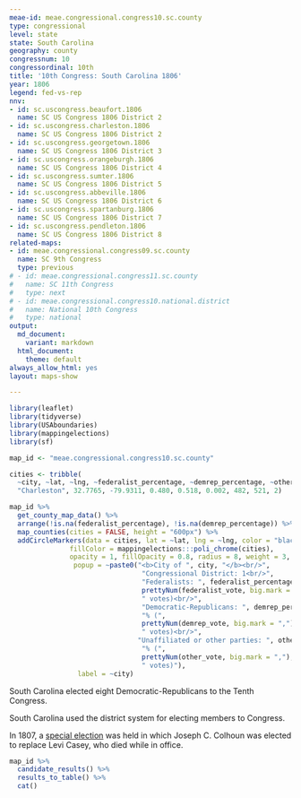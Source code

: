 ```yaml
---
meae-id: meae.congressional.congress10.sc.county
type: congressional
level: state
state: South Carolina
geography: county
congressnum: 10
congressordinal: 10th
title: '10th Congress: South Carolina 1806'
year: 1806
legend: fed-vs-rep
nnv:
- id: sc.uscongress.beaufort.1806
  name: SC US Congress 1806 District 2
- id: sc.uscongress.charleston.1806
  name: SC US Congress 1806 District 2
- id: sc.uscongress.georgetown.1806
  name: SC US Congress 1806 District 3
- id: sc.uscongress.orangeburgh.1806
  name: SC US Congress 1806 District 4
- id: sc.uscongress.sumter.1806
  name: SC US Congress 1806 District 5
- id: sc.uscongress.abbeville.1806
  name: SC US Congress 1806 District 6
- id: sc.uscongress.spartanburg.1806
  name: SC US Congress 1806 District 7
- id: sc.uscongress.pendleton.1806
  name: SC US Congress 1806 District 8
related-maps:
- id: meae.congressional.congress09.sc.county
  name: SC 9th Congress
  type: previous
# - id: meae.congressional.congress11.sc.county
#   name: SC 11th Congress
#   type: next
# - id: meae.congressional.congress10.national.district
#   name: National 10th Congress
#   type: national
output:
  md_document:
    variant: markdown
  html_document:
    theme: default
always_allow_html: yes
layout: maps-show

---
```


```r
library(leaflet)
library(tidyverse)
library(USAboundaries)
library(mappingelections)
library(sf)

map_id <- "meae.congressional.congress10.sc.county"

cities <- tribble(
  ~city, ~lat, ~lng, ~federalist_percentage, ~demrep_percentage, ~other_percentage, ~federalist_vote, ~demrep_vote, ~other_vote, 
  "Charleston", 32.7765, -79.9311, 0.480, 0.518, 0.002, 482, 521, 2)
```

<div class="map">

```r
map_id %>%
  get_county_map_data() %>%
  arrange(!is.na(federalist_percentage), !is.na(demrep_percentage)) %>%
  map_counties(cities = FALSE, height = "600px") %>% 
  addCircleMarkers(data = cities, lat = ~lat, lng = ~lng, color = "black",
               fillColor = mappingelections:::poli_chrome(cities),
               opacity = 1, fillOpacity = 0.8, radius = 8, weight = 3,
                popup = ~paste0("<b>City of ", city, "</b><br/>",
                                 "Congressional District: 1<br/>",
                                 "Federalists: ", federalist_percentage * 100, "% (", 
                                 prettyNum(federalist_vote, big.mark = ","), 
                                 " votes)<br/>",
                                 "Democratic-Republicans: ", demrep_percentage * 100,
                                 "% (", 
                                 prettyNum(demrep_vote, big.mark = ","),
                                 " votes)<br/>",
                                "Unaffiliated or other parties: ", other_percentage * 100,
                                 "% (", 
                                 prettyNum(other_vote, big.mark = ","),
                                 " votes)"),
                 label = ~city) 
```

</div>

South Carolina elected eight Democratic-Republicans to the Tenth Congress.

South Carolina used the district system for electing members to Congress.

In 1807, a [special election](https://elections.lib.tufts.edu/catalog/tufts:sc.uscongress.newberry.specialelection.1807) was held in which Joseph C. Colhoun was elected to replace Levi Casey, who died while in office.

<div class="results-table">

```r
map_id %>%
  candidate_results() %>%
  results_to_table() %>%
  cat()
```

</div>
